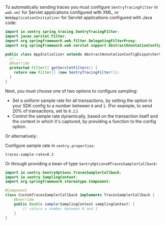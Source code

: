 To automatically sending traces you must configure `SentryTracingFilter` in `web.xml` for Servlet applications configured with XML, or `WebApplicationInitializer` for Servlet applications configured with Java code:

```java
import io.sentry.spring.tracing.SentryTracingFilter;
import javax.servlet.Filter;
import org.springframework.web.filter.DelegatingFilterProxy;
import org.springframework.web.servlet.support.AbstractAnnotationConfigDispatcherServletInitializer;

public class AppInitializer extends AbstractAnnotationConfigDispatcherServletInitializer {
  // ...
  @Override
  protected Filter[] getServletFilters() {
    return new Filter[] {new SentryTracingFilter()};
  }
}
```

Next, you must choose one of two options to configure sampling:

- Set a uniform sample rate for all transactions, by setting the <PlatformIdentifier name="traces-sample-rate" /> option in your SDK config to a number between `0` and `1`. (For example, to send 20% of transactions, set <PlatformIdentifier name="traces-sample-rate" /> to `0.2`.)
- Control the sample rate dynamically, based on the transaction itself and the context in which it's captured, by providing a function to the <PlatformIdentifier name="traces-sampler" /> config option.

Or alternatively:

Configure sample rate in `sentry.properties`:

```properties
traces-sample-rate=0.3
```

Or through providing a bean of type `SentryOptions#TracesSamplerCallback`:

```java
import io.sentry.SentryOptions.TracesSamplerCallback;
import io.sentry.SamplingContext;
import org.springframework.stereotype.Component;

@Component
class CustomTracesSamplerCallback implements TracesSamplerCallback {
    @Override
    public Double sample(SamplingContext samplingContext) {
        // return a number between 0 and 1
    }
}
```

